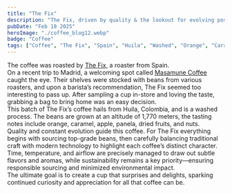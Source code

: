 ```yaml
---
title: "The Fix"
description: "The Fix, driven by quality & the lookout for evolving positively"
pubDate: "Feb 18 2025"
heroImage: "./coffee_blog12.webp"
badge: "Coffee"
tags: ["Coffee", "The Fix", "Spain", "Huila", "Washed", "Orange", "Caramel", "Apple", "Panela", "Dried Fruits", "Nuts"]
---
```


The coffee was roasted by [The Fix](https://www.thefixmadrid.com/), a roaster from Spain.
<br />
On a recent trip to Madrid, a welcoming spot called [Masamune Coffee](https://www.masamunecoffee.com) caught the eye. Their shelves were stocked with beans from various roasters, and upon a barista’s recommendation, The Fix seemed too interesting to pass up.
After sampling a cup in-store and loving the taste, grabbing a bag to bring home was an easy decision.
<br />
This batch of The Fix’s coffee hails from Huila, Colombia, and is a washed process. The beans are grown at an altitude of 1,770 meters, the tasting notes include orange, caramel, apple, panela, dried fruits, and nuts.
<br />
Quality and constant evolution guide this coffee. For The Fix everything begins with sourcing top-grade beans, then carefully balancing traditional craft with modern technology to highlight each coffee’s distinct character.
<br />
Time, temperature, and airflow are precisely managed to draw out subtle flavors and aromas, while sustainability remains a key priority—ensuring responsible sourcing and minimized environmental impact.
<br />
The ultimate goal is to create a cup that surprises and delights, sparking continued curiosity and appreciation for all that coffee can be.